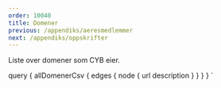 ```yaml
---
order: 10040
title: Domener
previous: /appendiks/aeresmedlemmer
next: /appendiks/oppskrifter
---
```



Liste over domener som CYB eier.

<Domains data={props.data.allDomenerCsv} />

  query {
    allDomenerCsv {
      edges {
        node {
          url
          description
        }
      }
    }
  }
`
